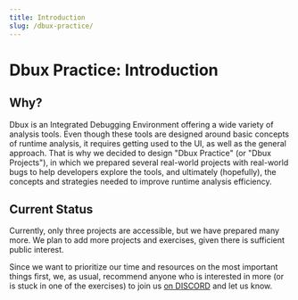```yaml
---
title: Introduction
slug: /dbux-practice/
---
```

# Dbux Practice: Introduction


<TOC toc={toc} />

## Why?

Dbux is an <Term term="idbe">Integrated Debugging Environment</Term> offering a wide variety of analysis tools. Even though these tools are designed around basic concepts of runtime analysis, it requires getting used to the UI, as well as the general approach. That is why we decided to design "Dbux Practice" (or "Dbux Projects"), in which we prepared several real-world projects with real-world bugs to help developers explore the tools, and ultimately (hopefully), the concepts and strategies needed to improve runtime analysis efficiency.


## Current Status

Currently, only three projects are accessible, but we have prepared many more. We plan to add more projects and exercises, given there is sufficient public interest.

Since we want to prioritize our time and resources on the most important things first, we, as usual, recommend anyone who is interested in more (or is stuck in one of the exercises) to join us [on DISCORD](https://discord.gg/QKgq9ZE) and let us know.
